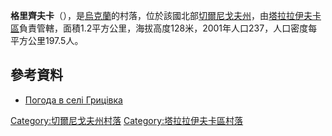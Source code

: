 {{coord|50|55|2|N|33|3|20|E|scale:100000|display=title}}

'''格里齊夫卡'''（{{lang-uk|Грицівка}}），是[[烏克蘭|烏克蘭]]的村落，位於該國北部[[切爾尼戈夫州|切爾尼戈夫州]]，由[[塔拉拉伊夫卡區|塔拉拉伊夫卡區]]負責管轄，面積1.2平方公里，海拔高度128米，2001年人口237，人口密度每平方公里197.5人。

==參考資料==
* [http://weather.in.ua/ua/chernigovskaja/5980 Погода в селі Грицівка] {{Wayback|url=http://weather.in.ua/ua/chernigovskaja/5980 |date=20111220141842 }}

[[Category:切爾尼戈夫州村落|Category:切爾尼戈夫州村落]]
[[Category:塔拉拉伊夫卡區村落|Category:塔拉拉伊夫卡區村落]]


{{Chernihiv-geo-stub}}